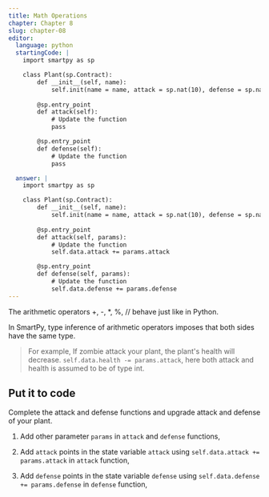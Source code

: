 ```yaml
---
title: Math Operations
chapter: Chapter 8
slug: chapter-08
editor:
  language: python
  startingCode: |
    import smartpy as sp

    class Plant(sp.Contract):
        def __init__(self, name):
            self.init(name = name, attack = sp.nat(10), defense = sp.nat(10), growth_rate = sp.nat(10), health = sp.nat(100), is_alive = True)
   
        @sp.entry_point
        def attack(self):
            # Update the function
            pass

        @sp.entry_point
        def defense(self):
            # Update the function
            pass

  answer: |  
    import smartpy as sp

    class Plant(sp.Contract):
        def __init__(self, name):
            self.init(name = name, attack = sp.nat(10), defense = sp.nat(10), growth_rate = sp.nat(10), health = sp.nat(100), is_alive = True)
   
        @sp.entry_point
        def attack(self, params):
            # Update the function
            self.data.attack += params.attack

        @sp.entry_point
        def defense(self, params):
            # Update the function
            self.data.defense += params.defense
---
```


The arithmetic operators +, -, *, %, // behave just like in Python.

In SmartPy, type inference of arithmetic operators imposes that both sides have the same type.

> For example, If zombie attack your plant, the plant's health will decrease.
`self.data.health -= params.attack`, here both attack and health is assumed to be of type int.

## Put it to code
Complete the attack and defense functions and upgrade attack and defense of your plant.

1) Add other parameter `params` in `attack` and `defense` functions,

2) Add `attack` points in the state variable `attack` using `self.data.attack += params.attack` in `attack` function,

3) Add `defense` points in the state variable `defense` using `self.data.defense += params.defense` in `defense` function,


